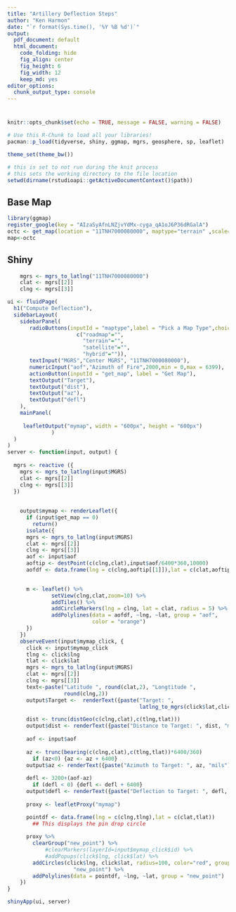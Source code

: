 ```yaml
---
title: "Artillery Deflection Steps"
author: "Ken Harmon"
date: "`r format(Sys.time(), '%Y %B %d')`"
output:
  pdf_document: default
  html_document:
    code_folding: hide
    fig_align: center
    fig_height: 6
    fig_width: 12
    keep_md: yes
editor_options:
  chunk_output_type: console
---
```


# {.tabset .tabset-fade}

```r
knitr::opts_chunk$set(echo = TRUE, message = FALSE, warning = FALSE)
```

```r
# Use this R-Chunk to load all your libraries!
pacman::p_load(tidyverse, shiny, ggmap, mgrs, geosphere, sp, leaflet)

theme_set(theme_bw())
```

```r
# this is set to not run during the knit process
# this sets the working directory to the file location
setwd(dirname(rstudioapi::getActiveDocumentContext()$path))
```

## Base Map

```r
library(ggmap)
register_google(key = "AIzaSyAfnLNZjvYdMx-cyga_qA1oJ6P36dRGalA") 
octc <- get_map(location = "11TNH7000080000", maptype="terrain" ,scale=4, zoom =10)
map<-octc
```


## Shiny

```r
    mgrs <- mgrs_to_latlng("11TNH7000080000")
    clat <- mgrs[[2]]
    clng <- mgrs[[3]]

ui <- fluidPage(
  h1("Compute Deflection"),
  sidebarLayout(
    sidebarPanel(
       radioButtons(inputId = "maptype",label = "Pick a Map Type",choices = 
                      c("roadmap"="",
                        "terrain"="",
                        "satellite"="",
                        "hybrid"="")),
       textInput("MGRS","Center MGRS", "11TNH7000080000"),
       numericInput("aof","Azimuth of Fire",2000,min = 0,max = 6399),
       actionButton(inputId = "get_map", label = "Get Map"),
       textOutput("Target"),
       textOutput("dist"),
       textOutput("az"),
       textOutput("defl")
    ),
    mainPanel(
     
     leafletOutput("mymap", width = "600px", height = "600px")
              )
  )
)
server <- function(input, output) {
  
  mgrs <- reactive ({
    mgrs <- mgrs_to_latlng(input$MGRS)
    clat <- mgrs[[2]]
    clng <- mgrs[[3]]
  })
  
  
    output$mymap <- renderLeaflet({
      if (input$get_map == 0) 
        return()
      isolate({
      mgrs <- mgrs_to_latlng(input$MGRS)
      clat <- mgrs[[2]]
      clng <- mgrs[[3]]
      aof <- input$aof
      aoftip <- destPoint(c(clng,clat),input$aof/6400*360,10000)
      aofdf <- data.frame(lng = c(clng,aoftip[[1]]),lat = c(clat,aoftip[[2]]))

      
      m <- leaflet() %>% 
              setView(clng,clat,zoom=10) %>%
              addTiles() %>%
              addCircleMarkers(lng = clng, lat = clat, radius = 5) %>%
              addPolylines(data = aofdf, ~lng, ~lat, group = "aof", 
                           color = "orange")
      })
    })
    observeEvent(input$mymap_click, {
      click <- input$mymap_click
      tlng <- click$lng
      tlat <- click$lat
      mgrs <- mgrs_to_latlng(input$MGRS)
      clat <- mgrs[[2]]
      clng <- mgrs[[3]]
      text<-paste("Latitude ", round(clat,2), "Longtitude ",
                  round(clng,2))
      output$Target <-  renderText({paste("Target: ", 
                                          latlng_to_mgrs(click$lat,click$lng))})

      dist <- trunc(distGeo(c(clng,clat),c(tlng,tlat)))
      output$dist <- renderText({paste("Distance to Target: ", dist, "m")})
    
      aof <- input$aof
      
      az <- trunc(bearing(c(clng,clat),c(tlng,tlat))*6400/360)
        if (az<0) {az <- az + 6400}
      output$az <- renderText({paste("Azimuth to Target: ", az, "mils")})
    
      defl <- 3200+(aof-az)
        if (defl < 0) {defl <- defl + 6400}
      output$defl <- renderText({paste("Deflection to Target: ", defl, "mils")})
      
      proxy <- leafletProxy("mymap")

      pointdf <- data.frame(lng = c(clng,tlng),lat = c(clat,tlat))
        ## This displays the pin drop circle
      
      proxy %>% 
        clearGroup("new_point") %>%
            #clearMarkers(layerId=input$mymap_click$id) %>%
            #addPopups(click$lng, click$lat) %>%
        addCircles(click$lng, click$lat, radius=100, color="red", group = 
                     "new_point") %>%
        addPolylines(data = pointdf, ~lng, ~lat, group = "new_point")
    })
}

shinyApp(ui, server)
```
